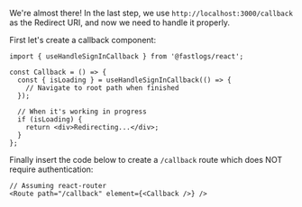 We're almost there! In the last step, we use `http://localhost:3000/callback` as the Redirect URI, and now we need to handle it properly.

First let's create a callback component:

```tsx
import { useHandleSignInCallback } from '@fastlogs/react';

const Callback = () => {
  const { isLoading } = useHandleSignInCallback(() => {
    // Navigate to root path when finished
  });

  // When it's working in progress
  if (isLoading) {
    return <div>Redirecting...</div>;
  }
};
```

Finally insert the code below to create a `/callback` route which does NOT require authentication:

```tsx
// Assuming react-router
<Route path="/callback" element={<Callback />} />
```
